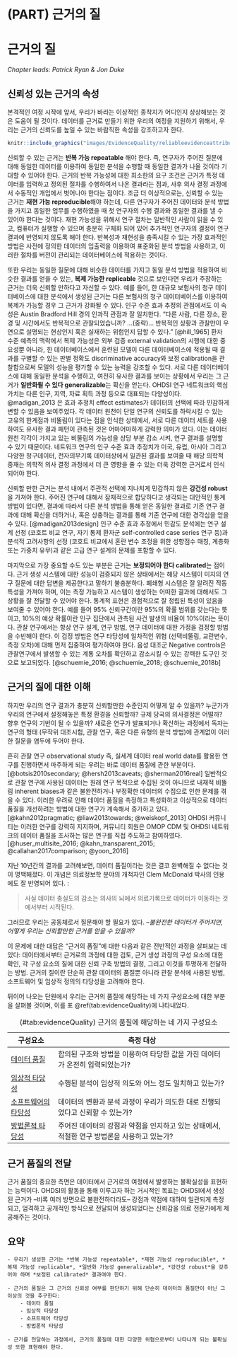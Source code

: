 # (PART) 근거의 질 {-}

# 근거의 질 {#EvidenceQuality}

*Chapter leads: Patrick Ryan & Jon Duke*

\index{evidence quality}

## 신뢰성 있는 근거의 속성

본격적인 여정 시작에 앞서, 우리가 바라는 이상적인 종착지가 어디인지 상상해보는 것은 도움이 될 것이다. 데이터를 근거로 만들기 위한 우리의 여정을 지원하기 위해서, 우리는 근거의 신뢰도를 높일 수 있는 바람직한 속성을 강조하고자 한다.


```r
knitr::include_graphics("images/EvidenceQuality/reliableevidenceattributes.png")
```

신뢰할 수 있는 근거는 **반복 가능 repeatable** 해야 한다. 즉, 연구자가 주어진 질문에 대해 동일한 데이터를 이용하여 동일한 분석을 수행할 때 동일한 결과가 나올 것이라 기대할 수 있어야 한다. 근거의 반복 가능성에 대한 최소한의 요구 조건은 근거가 특정 데이터를 입력하고 정의된 절차를 수행하여서 나온 결과라는 점과, 사후 의사 결정 과정에서 수동적인 개입에서 벗어나야 한다는 점이다. 조금 더 이상적으로는, 신뢰할 수 있는 근거는 **재현 가능 reproducible**해야 하는데, 다른 연구자가 주어진 데이터와 분석 방법을 가지고 동일한 업무를 수행하였을 때 첫 연구자의 수행 결과와 동일한 결과를 낼 수 있어야 한다는 것이다. 재현 가능성을 위해서 연구 절차는 일반적인 사람이 읽을 수 있고, 컴퓨터가 실행할 수 있으며 충분히 구체화 되어 있어 추가적인 연구자의 결정이 연구 결과에 반영되지 않도록 해야 한다. 반복성과 재현성을 충족시킬 수 있는 가장 효과적인 방법은 사전에 정의한 데이터의 입출력을 이용하여 표준화된 분석 방법을 사용하고, 이러한 절차를 버전이 관리되는 데이터베이스에 적용하는 것이다.

또한 우리는 동일한 질문에 대해 비슷한 데이터를 가지고 동일 분석 방법을 적용하여 비슷한 결과를 얻을 수 있는, **복제 가능한 replicable** 것으로 보인다면 우리가 주장하는 근거는 더욱 신뢰할 만하다고 자신할 수 있다.
예를 들어, 한 대규모 보험사의 청구 데이터베이스에 대한 분석에서 생성된 근거는 다른 보험사의 청구 데이터베이스를 이용하여 복제가 가능할 경우 그 근거가 강화될 수 있다. 인구 수준 효과 추정의 관점에서도 이 속성은 Austin Bradford Hill 경의 인과적 관점과 잘 일치한다. “다른 사람, 다른 장소, 환경 및 시간에서도 반복적으로 관찰되었습니까? …(중략)… 반복적인 상황과 관찰만이 우연으로 설명되는 현상인지 혹은 실재하는 위험인지 답할 수 있다.” [@hill_1965] 환자 수준 예측의 맥락에서 복제 가능성은 외부 검증 external validation의 시행에 대한 중요성뿐 아니라, 한 데이터베이스에서 훈련된 모델이 다른 데이터베이스에 적용될 때 결과를 구별할 수 있는 판별 정확도 discriminative accuracy와 보정 calibration을 관찰함으로써 모델의 성능을 평가할 수 있는 능력을 강조할 수 있다. 서로 다른 데이터베이스에 대해 동일한 분석을 수행하고, 여전히 유사한 결과를 보이는 상황에서 우리는 그 근거가 **일반화될 수 있다 generalizable**는 확신을 얻는다. OHDSI 연구 네트워크의 핵심 가치는 다른 인구, 지역, 자료 획득 과정 등으로 대표되는 다양성이다. @madigan_2013 은 효과 추정치 effect estimates가 데이터의 선택에 따라 민감하게 변할 수 있음을 보여주었다. 각 데이터 원천이 단일 연구의 신뢰도를 하락시킬 수 있는 고유의 한계점과 비뚤림이 있다는 점을 인식한 상태에서, 서로 다른 데이터 세트를 사용하여도 유사한 결과 패턴이 관측된 것은 어마어마하게 강력한 의미가 있다. 이는 데이터 원천 각각이 가지고 있는 비뚤림의 가능성을 상당 부분 감소 시켜, 연구 결과를 설명할 수 있기 때문이다. 네트워크 연구의 인구 수준 효과 추정치가 미국, 유럽, 아시아 그리고 다양한 청구데이터, 전자의무기록 데이터상에서 일관된 결과를 보여줄 때 해당 의학적 중재는 의학적 의사 결정 과정에서 더 큰 영향을 줄 수 있는 더욱 강력한 근거로서 인식되어야 한다.

신뢰할 만한 근거는 분석 내에서 주관적 선택에 지나치게 민감하지 않은 **강건성 robust** 을 가져야 한다. 주어진 연구에 대해서 잠재적으로 합당하다고 생각되는 대안적인 통계 방법이 있다면, 결과에 따라서 다른 분석 방법을 통해 얻은 동일한 결과로 기존 연구 결과에 대해 확신을 더하거나, 혹은 상충하는 결과를 통해 기존 연구에 대한 경각심을 얻을 수 있다. [@madigan2013design] 인구 수준 효과 추정에서 민감도 분석에는 연구 설계 선정 (코호트 비교 연구, 자기 통제 환자군 self-controlled case series 연구 등)과 분석적 고려사항의 선정 (코호트 비교에서 혼란 변수 조정을 위한 성향점수 매칭, 계층화 또는 가중치 유무)과 같은 고급 연구 설계의 문제를 포함할 수 있다. 

마지막으로 가장 중요할 수도 있는 부분은 근거는 **보정되어야 한다 calibrated**는 점이다. 근거 생성 시스템에 대한 성능이 검증되지 않은 상태에서는 해당 시스템이 미지의 연구 질문에 대한 답변을 제공한다고 말하기 불충분하다. 폐쇄형 시스템은 잘 알려진 작동 특성을 가져야 하며, 이는 측정 가능하고 시스템이 생성하는 어떠한 결과에 대해서도 그 상황을 잘 전달할 수 있어야 한다. 통계적 표현은 경험적으로 잘 정립된 특성이 있음을 보여줄 수 있어야 한다. 예를 들어 95% 신뢰구간이란 95%의 확률 범위를 갖는다는 뜻이고, 10%의 예상 확률이란 인구 집단에서 관측된 사건 발생의 비율이 10%이라는 뜻이다. 관찰 연구에서는 항상 연구 설계, 연구 방법, 연구 데이터에 대한 가정을 검정할 방법을 수반해야 한다. 이 검정 방법은 연구 타당성에 일차적인 위협 (선택비뚤림, 교란변수, 측정 오차)에 대해 먼저 집중하여 평가하여야 한다. 음성 대조군 Negative controls은 관찰연구에서 발생할 수 있는 계통 오차를 확인하고 감소시킬 수 있는 강력한 도구인 것으로 보고되었다. [@schuemie_2016; @schuemie_2018; @schuemie_2018b]


## 근거의 질에 대한 이해

하지만 우리의 연구 결과가 충분히 신뢰할만한 수준인지 어떻게 알 수 있을까? 누군가가 우리의 연구에서 설정해놓은 특정 환경을 신뢰할까? 규제 당국의 의사결정은 어떨까? 향후 연구의 기반이 될 수 있을까? 새로운 연구가 발표되거나 확산하는 과정에서 독자는 연구의 형태 (무작위 대조시험, 관찰 연구, 혹은 다른 유형의 분석 방법)에 관계없이 이러한 질문을 염두에 두어야 한다. \index{evidence quality} \index{regulatory decision-making}

흔히 관찰 연구 observational study 즉, 실세계 데이터 real world data를 활용한 연구를 진행하면서 마주하게 되는 우려는 바로 데이터 품질에 관한 부분이다. [@botsis2010secondary; @hersh2013caveats; @sherman2016real] 일반적으로 관찰 연구에 사용된 데이터는 원래 연구 목적으로 수집된 것이 아니므로 내재적 비뚤림 inherent biases과 같은 불완전하거나 부정확한 데이터의 수집으로 인한 문제를 겪을 수 있다. 이러한 우려로 인해 데이터 품질을 측정하고 특성화하고 이상적으로 데이터 품질을 개선하려는 방법에 대한 연구가 계속해서 증가하고 있다. [@kahn2012pragmatic; @liaw2013towards; @weiskopf_2013] OHDSI 커뮤니티는 이러한 연구를 강력히 지지하며, 커뮤니티 회원은 OMOP CDM 및 OHDSI 네트워크의 데이터 품질을 조사하는 많은 연구를 직접 주도하고 참여하였다. [@huser_multisite_2016; @kahn_transparent_2015; @callahan2017comparison; @yoon_2016] \index{data quality} \index{community}

지난 10년간의 결과를 고려해보면, 데이터 품질이라는 것은 결코 완벽해질 수 없다는 것이 명백해졌다. 이 개념은 의료정보학 분야의 개척자인 Clem McDonald 박사의 인용에도 잘 반영되어 있다. :


> 사실 데이터 충실도의 감소는 의사의 뇌에서 의료기록으로 데이터가 이동하는 것에서부터 시작된다. \index{Clem McDonald}


그러므로 우리는 공동체로서 질문해야 할 필요가 있다. --*불완전한 데이터가 주어지면, 어떻게 우리는 신뢰할만한 근거를 얻을 수 있을까?*
 
이 문제에 대한 대답은 “근거의 품질”에 대한 다음과 같은 전반적인 과정을 살펴보는 데 있다: 데이터에서부터 근거로의 과정에 대한 검토, 근거 생성 과정의 구성 요소에 대한 확인, 각 구성 요소의 질에 대한 신뢰 구축 방법의 결정, 그리고 이것을 투명하게 전달하는 방법. 근거의 질이란 단순히 관찰 데이터의 품질뿐 아니라 관찰 분석에 사용된 방법, 소프트웨어 및 임상적 정의의 타당성을 고려해야 한다. \index{community} \index{reliable evidence}

뒤이어 나오는 단원에서 우리는 근거의 품질에 해당하는 네 가지 구성요소에 대한 부분을 살펴볼 것이며, 이를 표 \@ref(tab:evidenceQuality)에 나타내었다.

Table: (\#tab:evidenceQuality) 근거의 품질에 해당하는 네 가지 구성요소

| 구성요소 | 측정 대상  |
|--------------------------------|-------------------------------------------------------------------------------------------------------------------|
| [데이터 품질](DataQuality.html)         | 합의된 구조와 방법을 이용하여 타당한 값을 가진 데이터가 온전히 입력되었는가? |
| [임상적 타당성](ClinicalValidity.html)       | 수행된 분석이 임상적 의도와 어느 정도 일치하고 있는가?  |
| [소프트웨어의 타당성](SoftwareValidity.html)       | 데이터의 변환과 분석 과정이 우리가 의도한 대로 진행되었다고 신뢰할 수 있는가? |
| [방법론적 타당성](MethodValidity.html)       | 주어진 데이터의 강점과 약점을 인지하고 있는 상태에서, 적절한 연구 방법론을 사용하고 있는가? |

## 근거 품질의 전달

근거 품질의 중요한 측면은 데이터에서 근거로의 여정에서 발생하는 불확실성을 표현하는 능력이다. OHDSI의 활동을 통해 이루고자 하는 거시적인 목표는 OHDSI에서 생성된 근거가 --비록 여러 방면으로 불완전하더라도-- 강점과 약점에 대하여 일관되게 측정되고, 엄격하고 공개적인 방식으로 전달되어 생성되었다는 신뢰감을 의료 전문가에게 제공해주는 것이다.

## 요약

```block2
- 우리가 생성한 근거는 *반복 가능성 repeatable*, *재현 가능성 reproducible*, *복제 가능성 replicable*, *일반화 가능성 generalizable*, *강건성 robust*을 갖추어야 하며 *보정된 calibrated* 결과여야 한다.

- 근거의 품질은 그 근거의 신뢰성 여부를 판단하기 위해 단순히 데이터의 품질만이 아닌 그 이상의 것을 추구한다:
    - 데이터 품질
    - 임상적 타당성
    - 소프트웨어 타당성
    - 방법론적 타당성

- 근거를 전달하는 과정에서, 근거의 품질에 대한 다양한 위협으로부터 나타나게 되는 불확실성 또한 표현해야 한다.

```
